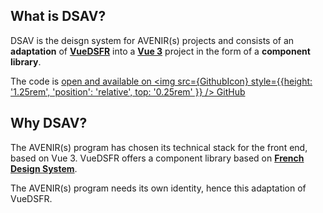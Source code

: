 
<Meta title="Docs/1. Introduction" />

## What is DSAV?

DSAV is the deisgn system for AVENIR(s) projects and consists of an **adaptation** of [**VueDSFR**](https://vue-ds.fr/)
into a [**Vue 3**](https://v3.vuejs.org/) project in the form of a **component library**.

The code is [open and available on <img src={GithubIcon} style={{height: '1.25rem', 'position': 'relative', top: '0.25rem' }} /> GitHub](https://github.com/avenirs-esr/avenirs-cofolio-client)

## Why DSAV?

The AVENIR(s) program has chosen its technical stack for the front end, based on
Vue 3. VueDSFR offers a component library based on 
[**French Design System**](https://www.systeme-de-design.gouv.fr/).

The AVENIR(s) program needs its own identity, hence this adaptation of VueDSFR.